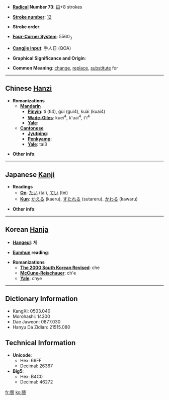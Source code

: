 * '''[[Wiktionary:Chinese radical index| Radical]] Number 73''': [[Wiktionary:Chinese radical index 曰|曰]]+8 strokes

* '''[[Wiktionary:Chinese total strokes index|Stroke number]]''': [[Wiktionary:Chinese total strokes index 12|12]]

* '''Stroke order''': 

* '''[[Wiktionary:Chinese four corner index|Four-Corner System]]''': 5560<sub>3</sub>

* '''[[Wiktionary:Chinese Cangjie index|Cangjie input]]''': 手人日 (QOA)

* '''Graphical Significance and Origin''': 

* '''Common Meaning''': [[change]], [[replace]], [[substitute]] for

----

== Chinese [[Hanzi]] ==

* '''Romanizations'''
** '''[[Mandarin]]'''
*** '''[[Pinyin]]''': tì (ti4), gùi (gui4), kuài (kuai4)
*** '''[[Wade-Giles]]''': kuei<sup>4</sup>, k'uai<sup>4</sup>, t'i<sup>4</sup>
*** '''[[Yale]]''': 
** '''[[Cantonese]]'''
*** '''[[Jyutping]]''':
*** '''[[Penkyamp]]''': 
*** '''[[Yale]]''': tai3

* '''Other info''': 

----

== Japanese [[Kanji]] ==

* '''Readings'''
** '''[[On]]''': [[たい]] (tai), [[てい]] (tei)
** '''[[Kun]]''': [[かえる]] (kaeru), [[すたれる]] (sutareru), [[かわる]] (kawaru)

* '''Other info''':  

----

== Korean [[Hanja]] ==

* '''[[Hangeul]]''': 체

* '''[[Eumhun]] reading''': 

* '''Romanizations'''
** '''[[The 2000 South Korean Revised Romanization|The 2000 South Korean Revised]]''': che
** '''[[McCune-Reischauer]]''': ch'e
** '''[[Yale]]''': chye

----

== Dictionary Information ==

* KangXi: 0503.040
* Morohashi: 14300
* Dae Jaweon: 0877.030
* Hanyu Da Zidian: 21515.080

== Technical Information ==

* '''Unicode''':
** Hex: 66FF
** Decimal: 26367
* '''Big5''':
** Hex: B4C0
** Decimal: 46272

[[fr:替]]
[[ko:替]]